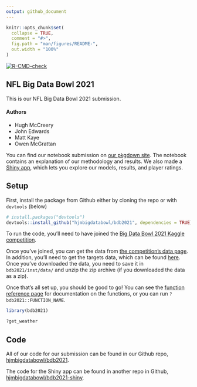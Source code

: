 ```yaml
---
output: github_document
---
```


<!-- README.md is generated from README.Rmd. Please edit that file -->

```r
knitr::opts_chunk$set(
  collapse = TRUE,
  comment = "#>",
  fig.path = "man/figures/README-",
  out.width = "100%"
)
```

<!-- badges: start -->
[![R-CMD-check](https://github.com/hjmbigdatabowl/bdb2021/workflows/R-CMD-check/badge.svg)](https://github.com/hjmbigdatabowl/bdb2021/actions)
<!-- badges: end -->

## NFL Big Data Bowl 2021

This is our NFL Big Data Bowl 2021 submission.

#### Authors

* Hugh McCreery
* John Edwards
* Matt Kaye
* Owen McGrattan

You can find our notebook submission on [our pkgdown site](https://hjmbigdatabowl.github.io/bdb2021/articles/submission.html). The notebook contains an explanation of our methodology and results. We also made a [Shiny app](https://bdb-2021.herokuapp.com/), which lets you explore our models, results, and player ratings.

## Setup

First, install the package from Github either by cloning the repo or with `devtools` (below)

``` r
# install.packages("devtools")
devtools::install_github("hjmbigdatabowl/bdb2021", dependencies = TRUE)
```

To run the code, you'll need to have joined the [Big Data Bowl 2021 Kaggle competition](https://www.kaggle.com/c/nfl-big-data-bowl-2021/).

Once you've joined, you can get the data from [the competition's data page](https://www.kaggle.com/c/nfl-big-data-bowl-2021/data). In addition, you'll need to get the targets data, which can be found [here](https://www.kaggle.com/tombliss/additional-data-targeted-receiver/data). Once you've downloaded the data, you need to save it in `bdb2021/inst/data/` and unzip the zip archive (if you downloaded the data as a zip).

Once that's all set up, you should be good to go! You can see the [function reference page](https://hjmbigdatabowl.github.io/bdb2021/reference/index.html) for documentation on the functions, or you can run `?bdb2021::FUNCTION_NAME`. 

```r
library(bdb2021)

?get_weather
```

## Code

All of our code for our submission can be found in our Github repo, [hjmbigdatabowl/bdb2021](https://github.com/hjmbigdatabowl/bdb2021).


The code for the Shiny app can be found in another repo in Github, [hjmbigdatabowl/bdb2021-shiny](https://github.com/hjmbigdatabowl/bdb2021-shiny).


